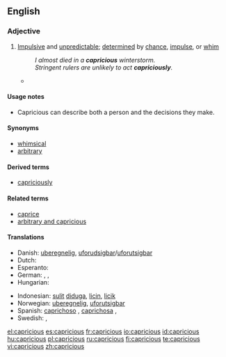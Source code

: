 ==English==

===Adjective===
{{en-adj}}

# [[impulsive|Impulsive]] and [[unpredictable]]; [[determined]] by [[chance]], [[impulse]], or [[whim]]
#: ''I almost died in a '''capricious''' winterstorm.''
#: ''Stringent rulers are unlikely to act '''capriciously'''.''
#* {{quote-book|passage="'''Capricious'''?" And at this monsieur began to laugh. "Oh no, I'm not '''capricious'''. I am very faithful. I am very constant. Comprenez?"|title=[[S:The American/Chapter I|The American]]|author=Henry James|year=1877}}

====Usage notes====
* Capricious can describe both a person and the decisions they make.

====Synonyms====
* [[whimsical]]
* [[arbitrary]]

====Derived terms====
* [[capriciously]]

====Related terms====
* [[caprice]]
* [[arbitrary and capricious]]

====Translations====
{{trans-top|Impulsive and unpredictable; determined by chance, impulse, or whim; as, a capricious winterstorm, stringent rulers often act capriciously}}
* Danish: [[uberegnelig]], [[uforudsigbar]]/[[uforutsigbar]]
* Dutch: {{t-|nl|grillig}}
* Esperanto: {{t-|eo|kaprica|xs=Esperanto}}
* German: {{t+|de|kapriziös}}, {{t-|de|launenhaft}}, {{t-|de|unberechenbar}}
* Hungarian: {{t-|hu|szeszélyes}}
{{trans-mid}}
* Indonesian: [[sulit]] [[duga|diduga]], [[licin]], [[licik]]
* Norwegian: [[uberegnelig]], [[uforutsigbar]]
* Spanish: [[caprichoso]] {{m}}, [[caprichosa]] {{f}},  {{t|es|antojadizo}}
* Swedish: {{t-|sv|oberäknelig}}, {{t+|sv|oförutsägbar}}
{{trans-bottom}}

[[el:capricious]]
[[es:capricious]]
[[fr:capricious]]
[[io:capricious]]
[[id:capricious]]
[[hu:capricious]]
[[pl:capricious]]
[[ru:capricious]]
[[fi:capricious]]
[[te:capricious]]
[[vi:capricious]]
[[zh:capricious]]